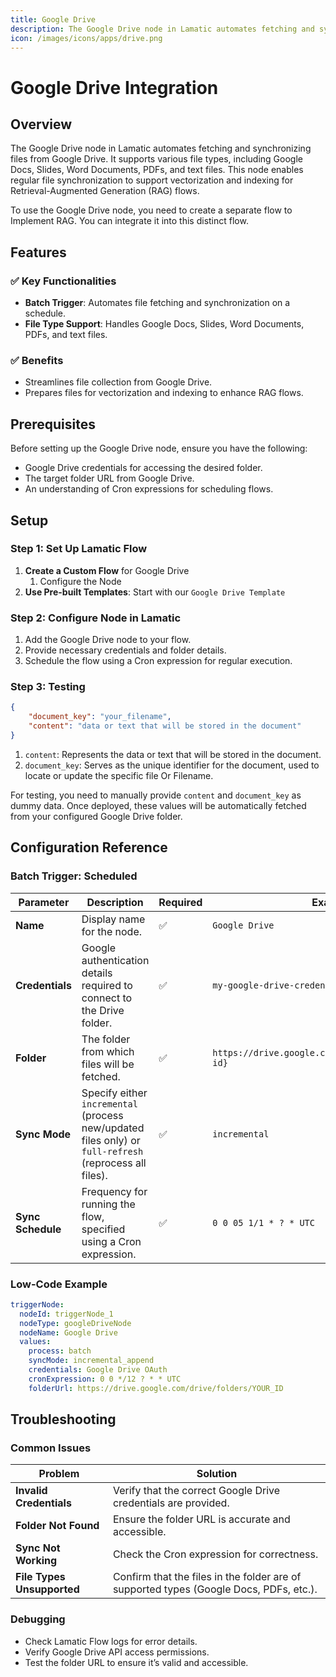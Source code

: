 ```yaml
---
title: Google Drive
description: The Google Drive node in Lamatic automates fetching and synchronizing files from Google Drive. It supports various file types, including Google Docs, Slides, Word Documents, PDFs, and text files. This node enables regular file synchronization to support vectorization and indexing for Retrieval-Augmented Generation (RAG) flows.
icon: /images/icons/apps/drive.png
---
```



# Google Drive Integration

<IntegrationOverviw slug="google-drive" type="apps-data-sources" />

## Overview

The Google Drive node in Lamatic automates fetching and synchronizing files from Google Drive. It supports various file types, including Google Docs, Slides, Word Documents, PDFs, and text files. This node enables regular file synchronization to support vectorization and indexing for Retrieval-Augmented Generation (RAG) flows.

<Callout type="warning" >
To use the Google Drive node, you need to create a separate flow to Implement RAG. You can integrate it into this distinct flow.
</Callout>

## Features

### ✅ Key Functionalities

- **Batch Trigger**: Automates file fetching and synchronization on a schedule.
- **File Type Support**: Handles Google Docs, Slides, Word Documents, PDFs, and text files.

### ✅ Benefits

- Streamlines file collection from Google Drive.
- Prepares files for vectorization and indexing to enhance RAG flows.


## Prerequisites

Before setting up the Google Drive node, ensure you have the following:

- Google Drive credentials for accessing the desired folder.
- The target folder URL from Google Drive.
- An understanding of Cron expressions for scheduling flows.



## Setup

### Step 1: Set Up Lamatic Flow

1. **Create a Custom Flow** for Google Drive
   1. Configure the Node
2. **Use Pre-built Templates**: Start with our `Google Drive Template`

### Step 2: Configure Node in Lamatic

1. Add the Google Drive node to your flow.
2. Provide necessary credentials and folder details.
3. Schedule the flow using a Cron expression for regular execution.

### Step 3: Testing
```json
{
    "document_key": "your_filename", 
    "content": "data or text that will be stored in the document"
}
```

1. `content`: Represents the data or text that will be stored in the document.
1. `document_key`: Serves as the unique identifier for the document, used to locate or update the specific file Or Filename.

For testing, you need to manually provide `content` and `document_key` as dummy data. Once deployed, these values will be automatically fetched from your configured Google Drive folder.


## Configuration Reference

### Batch Trigger: Scheduled

| **Parameter**     | **Description**                                                                                        | **Required** | **Example**                                          |
| ----------------- | ------------------------------------------------------------------------------------------------------ | ------------ | ---------------------------------------------------- |
| **Name**          | Display name for the node.                                                                             | ✅           | `Google Drive`                                       |
| **Credentials**   | Google authentication details required to connect to the Drive folder.                                 | ✅           | `my-google-drive-credentials`                        |
| **Folder**        | The folder from which files will be fetched.                                                           | ✅           | `https://drive.google.com/drive/folders/{folder-id}` |
| **Sync Mode**     | Specify either `incremental` (process new/updated files only) or `full-refresh` (reprocess all files). | ✅           | `incremental`                                        |
| **Sync Schedule** | Frequency for running the flow, specified using a Cron expression.                                     | ✅           | `0 0 05 1/1 * ? * UTC`                               |


### Low-Code Example

```yaml
triggerNode:
  nodeId: triggerNode_1
  nodeType: googleDriveNode
  nodeName: Google Drive
  values:
    process: batch
    syncMode: incremental_append
    credentials: Google Drive OAuth
    cronExpression: 0 0 */12 ? * * UTC
    folderUrl: https://drive.google.com/drive/folders/YOUR_ID
```

## Troubleshooting

### Common Issues

| **Problem**                | **Solution**                                                                           |
| -------------------------- | -------------------------------------------------------------------------------------- |
| **Invalid Credentials**    | Verify that the correct Google Drive credentials are provided.                         |
| **Folder Not Found**       | Ensure the folder URL is accurate and accessible.                                      |
| **Sync Not Working**       | Check the Cron expression for correctness.                                             |
| **File Types Unsupported** | Confirm that the files in the folder are of supported types (Google Docs, PDFs, etc.). |

### Debugging

- Check Lamatic Flow logs for error details.
- Verify Google Drive API access permissions.
- Test the folder URL to ensure it’s valid and accessible.
